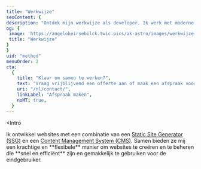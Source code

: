 ```yaml
---
title: "Werkwijze"
seoContent: {
description: "Ontdek mijn werkwijze als developer. Ik werk met moderne technologieën om performante en schaalbare websites en applicaties te creëren.",
og: {
 image: 'https://angelokeirsebilck.twic.pics/ak-astro/images/werkwijze-og-image-1.png?twic=v1/output=jpeg/resize=1200',
 title: "Werkwijze"
}
}
uid: "method"
menuOrder: 2
cta:
  {
    title: "Klaar om samen te werken?",
    text: "Vraag vrijblijvend een offerte aan of maak een afspraak voor een gesprek",
    uri: "/nl/contact/",
    linkLabel: "Afspraak maken",
    noMT: true,
  }
---
```



<Intro
  
>
  <div slot="text" class="text-xl prose prose-custom">
    Ik ontwikkel websites met een combinatie van een <a href="#nl-ssg" class="underline-a">Static Site Generator (SSG)</a> en een <a href="#nl-cms" class="underline-a">Content Management System (CMS)</a>. Samen bieden ze mij een krachtige en **flexibele** manier om websites te creëren en te beheren die **snel en efficiënt** zijn en gemakkelijk te gebruiken voor de eindgebruiker. 
  </div>

</Intro>
<Steps
  bgColor={"white"}
  title="Stappπenplan"
  text="We volgen een grondig stappenplan om tot een geslaagd eindresultaat te komen."
/>
 <TextTechStack slug="nl/ssg" /> 
 <TextTechStack slug="nl/cms" />
